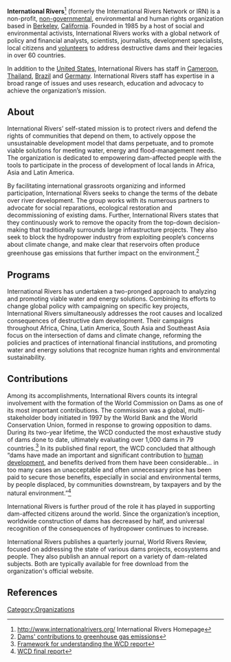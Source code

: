 '''International Rivers'''<ref>http://www.internationalrivers.org/ International Rivers Homepage</ref> (formerly the International Rivers Network or IRN) is a non-profit, [[non-governmental organization|non-governmental]], environmental and human rights organization based in [[Berkeley]], [[California]]. Founded in 1985 by a host of social and environmental activists, International Rivers works with a global network of policy and financial analysts, scientists, journalists, development specialists, local citizens and [[volunteers]] to address destructive dams and their legacies in over 60 countries.

In addition to the [[United States]], International Rivers has staff in [[Cameroon]], [[Thailand]], [[Brazil]] and [[Germany]]. International Rivers staff has expertise in a broad range of issues and uses research, education and advocacy to achieve the organization’s mission.

==About==
International Rivers’ self-stated mission is to protect rivers and defend the rights of communities that depend on them, to actively oppose the unsustainable development model that dams perpetuate, and to promote viable solutions for meeting water, energy and flood-management needs. The organization is dedicated to empowering dam-affected people with the tools to participate in the process of development of local lands in Africa, Asia and Latin America.

By facilitating international grassroots organizing and informed participation, International Rivers seeks to change the terms of the debate over river development. The group works with its numerous partners to advocate for social reparations, ecological restoration and decommissioning of existing dams. Further, International Rivers states that they continuously work to remove the opacity from the top-down decision-making that traditionally surrounds large infrastructure projects. They also seek to block the hydropower industry from exploiting people’s concerns about climate change, and make clear that reservoirs often produce greenhouse gas emissions that further impact on the environment.<ref>[http://www.springerlink.com/content/j45m73001n1108m0/?p=4259c44c9b7748f9a58ea3467fb294db&pi=0 Dams' contributions to greenhouse gas emissions]</ref>

==Programs==

International Rivers has undertaken a two-pronged approach to analyzing and promoting viable water and energy solutions. Combining its efforts to change global policy with campaigning on specific key projects, International Rivers simultaneously addresses the root causes and localized consequences of destructive dam development. Their campaigns throughout Africa, China, Latin America, South Asia and Southeast Asia focus on the intersection of dams and climate change, reforming the policies and practices of international financial institutions, and promoting water and energy solutions that recognize human rights and environmental sustainability.

==Contributions==

Among its accomplishments, International Rivers counts its integral involvement with the formation of the World Commission on Dams as one of its most important contributions. The commission was a global, multi-stakeholder body initiated in 1997 by the World Bank and the World Conservation Union, formed in response to growing opposition to dams. During its two-year lifetime, the WCD conducted the most exhaustive study of dams done to date, ultimately evaluating over 1,000 dams in 79 countries.<ref>[http://internationalrivers.org/en/way-forward/world-commission-dams/world-commission-dams-framework-brief-introduction  Framework for understanding the WCD report]</ref> In its published final report, the WCD concluded that although “dams have made an important and significant contribution to [[human development]], and benefits derived from them have been considerable... in too many cases an unacceptable and often unnecessary price has been paid to secure those benefits, especially in social and environmental terms, by people displaced, by communities downstream, by taxpayers and by the natural environment.”<ref>[http://www.dams.org/report/ WCD final report]</ref>

International Rivers is further proud of the role it has played in supporting dam-affected citizens around the world. Since the organization’s inception, worldwide construction of dams has decreased by half, and universal recognition of the consequences of hydropower continues to increase.

International Rivers publishes a quarterly journal, World Rivers Review, focused on addressing the state of various dams projects, ecosystems and people. They also publish an annual report on a variety of dam-related subjects. Both are typically available for free download from the organization's official website.

==References==
<references/>

[[Category:Organizations]]